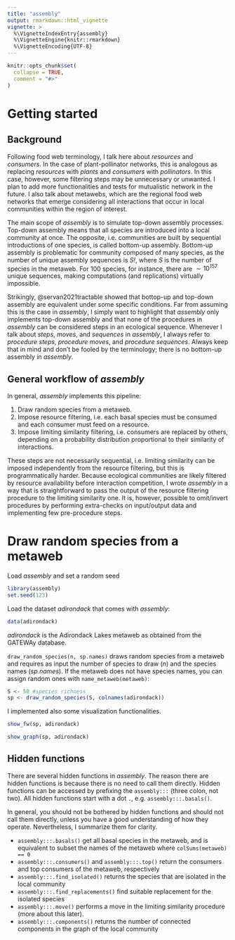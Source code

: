 ```yaml
---
title: "assembly"
output: rmarkdown::html_vignette
vignette: >
  %\VignetteIndexEntry{assembly}
  %\VignetteEngine{knitr::rmarkdown}
  %\VignetteEncoding{UTF-8}
---
```


```r
knitr::opts_chunk$set(
  collapse = TRUE,
  comment = "#>"
)
```

# Getting started

## Background

Following food web terminology, I talk here about _resources_ and _consumers_. In the case of plant-pollinator networks, this is analogous as replacing _resources_ with _plants_ and _consumers_ with _pollinators_. In this case, however, some filtering steps may be unnecessary or unwanted. I plan to add more functionalities and tests for mutualistic network in the future. I also talk about metawebs, which are the regional food web networks that emerge considering all interactions that occur in local communities within the region of interest.

The main scope of _assembly_ is to simulate top-down assembly processes. Top-down assembly means that all species are introduced into a local community at once. The opposite, i.e. communities are built by sequential introductions of one species, is called bottom-up assembly. Bottom-up assembly is problematic for community composed of many species, as the number of unique assembly sequences is _S!_, where _S_ is the number of species in the metaweb. For 100 species, for instance, there are $\sim 10^{157}$ unique sequences, making computations (and replications) virtually impossible.

Strikingly, @servan2021tractable showed that bottop-up and top-down assembly are equivalent under some specific conditions. Far from assuming this is the case in _assembly_, I simply want to highlight that _assembly_ only implements top-down assembly and that none of the procedures in _assembly_ can be considered steps in an ecological sequence. Whenever I talk about _steps_, _moves_, and _sequences_ in _assembly_, I always refer to _procedure steps_, _procedure moves_, and _procedure sequences_. Always keep that in mind and don't be fooled by the terminology; there is no bottom-up assembly in _assembly_.

## General workflow of _assembly_

In general, _assembly_ implements this pipeline:

1. Draw random species from a metaweb.
2. Impose resource filtering, i.e. each basal species must be consumed and each consumer must feed on a resource.
3. Impose limiting similarity filtering, i.e. consumers are replaced by others, depending on a probability distribution proportional to their similarity of interactions.

These steps are not necessarily sequential, i.e. limiting similarity can be imposed independently from the resource filtering, but this is programmatically harder. Because ecological communities are likely filtered by resource availability before interaction competition, I wrote _assembly_ in a way that is straightforward to pass the output of the resource filtering procedure to the limiting similarity one. It is, however, possible to omit/invert procedures by performing extra-checks on input/output data and implementing few pre-procedure steps.

# Draw random species from a metaweb

Load _assembly_ and set a random seed

```r
library(assembly)
set.seed(123)
```

Load the dataset _adirondack_ that comes with _assembly_:

```r
data(adirondack)
```

_adirondack_ is the Adirondack Lakes metaweb as obtained from the GATEWAy database.

`draw_random_species(n, sp.names)` draws random species from a metaweb and requires as input the number of species to draw (*n*) and the species names (*sp.names*). If the metaweb does not have species names, you can assign random ones with `name_metaweb(metaweb)`:

```r
S <- 50 #species richness
sp <- draw_random_species(S, colnames(adirondack))
```

I implemented also some visualization functionalities.

```r
show_fw(sp, adirondack)
```

```r
show_graph(sp, adirondack)
```

## Hidden functions

There are several hidden functions in _assembly_. The reason there are hidden functions is because there is no need to call them directly. Hidden functions can be accessed by prefixing the `assembly:::` (three colon, not two). All hidden functions start with a dot `.`, e.g. `assembly:::.basals()`.

In general, you should not be bothered by hidden functions and should not call them directly, unless you have a good understanding of how they operate. Nevertheless, I summarize them for clarity.

  - `assembly:::.basals()` get all basal species in the metaweb, and is equivalent to subset the names of the metaweb where `colSums(metaweb) == 0`
  - `assembly:::.consumers()` and `assembly:::.top()` return the consumers and top consumers of the metaweb, respectively
  - `assembly:::.find_isolated()` returns the species that are isolated in the local community
  - `assembly:::.find_replacements()` find suitable replacement for the isolated species
  - `assembly:::.move()` performs a move in the limiting similarity procedure (more about this later).
  - `assembly:::.components()` returns the number of connected components in the graph of the local community
